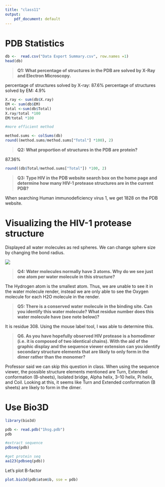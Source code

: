 ```yaml
---
title: "class11"
output: 
    pdf_document: default
---
```


# PDB Statistics 

```r
db <-  read.csv("Data Export Summary.csv", row.names =1)
head(db)
```


> **Q1: What percentage of structures in the PDB are solved by X-Ray and Electron Microscopy.**

percentage of structures solved by X-ray: 87.6%
percentage of structures solved by EM: 4.9%

```r
X.ray <- sum(db$X.ray)
EM <- sum(db$EM)
total <-sum(db$Total)
X.ray/total *100
EM/total *100

#more efficient method

method.sums <- colSums(db)
round((method.sums/method.sums["Total"] *100), 2)

```


> **Q2: What proportion of structures in the PDB are protein?**

87.36%

```r
round((db$Total/method.sums["Total"]) *100, 2)
```


> **Q3: Type HIV in the PDB website search box on the home page and determine how many HIV-1 protease structures are in the current PDB?**

When searching Human immunodeficiency virus 1, we get 1828 on the PDB website. 

# Visualizing the HIV-1 protease structure

Displayed all water molecules as red spheres. We can change sphere size by changing the bond radius. 

![](vmdscene.png)

> **Q4: Water molecules normally have 3 atoms. Why do we see just one atom per water molecule in this structure?**

The Hydrogen atom is the smallest atom. Thus, we are unable to see it in the water molecule render, instead we are only able to see the Oxygen molecule for each H2O molecule in the render. 

> **Q5: There is a conserved water molecule in the binding site. Can you identify this water molecule? What residue number does this water molecule have (see note below)?**

It is residue 308. Using the mouse label tool, I was able to determine this. 

> **Q6. As you have hopefully observed HIV protease is a homodimer (i.e. it is composed of two identical chains). With the aid of the graphic display and the sequence viewer extension can you identify secondary structure elements that are likely to only form in the dimer rather than the monomer?**

Professor said we can skip this question in class. When using the sequence viewer, the possible structure elements mentioned are 	Turn, Extended conformation (B-sheets), Isolated bridge, Alpha helix, 3–10 helix, Pi helix, and Coil. Looking at this, it seems like Turn and Extended conformation (B sheets) are likely to form in the dimer. 

# Use Bio3D

```r
library(bio3d)

pdb <- read.pdb("1hsg.pdb")
pdb

#extract sequence
pdbseq(pdb)

#get protein seq 
aa123(pdbseq(pdb))
```

Let's plot B-factor

```r
plot.bio3d(pdb$atom$b, sse = pdb)
```



